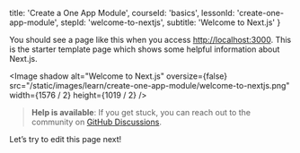 
  title: 'Create a One App Module',
  courseId: 'basics',
  lessonId: 'create-one-app-module',
  stepId: 'welcome-to-nextjs',
  subtitle: 'Welcome to Next.js'
}

You should see a page like this when you access [http://localhost:3000](http://localhost:3000). This is the starter template page which shows some helpful information about Next.js.

<Image
  shadow
  alt="Welcome to Next.js"
  oversize={false}
  src="/static/images/learn/create-one-app-module/welcome-to-nextjs.png"
  width={1576 / 2}
  height={1019 / 2}
/>

> **Help is available**: If you get stuck, you can reach out to the community on [GitHub Discussions](https://github.com/vercel/next.js/discussions).

Let’s try to edit this page next!

